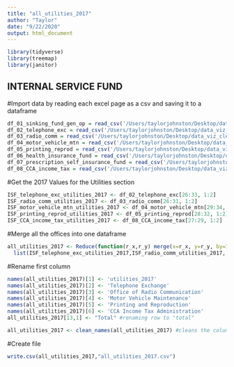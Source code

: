 ```yaml
---
title: "all_utilities_2017"
author: "Taylor"
date: "9/22/2020"
output: html_document
---
```

```r
library(tidyverse)
library(treemap)
library(janitor)
```


## INTERNAL SERVICE FUND
#Import data by reading each excel page as a csv and saving it to a dataframe
```r
df_01_sinking_fund_gen_op = read_csv('/Users/taylorjohnston/Desktop/data_viz_cle/cle-budget/InternalServiceFund/01_SinkingFundGenOp_pg465.csv')
df_02_telephone_exc = read_csv('/Users/taylorjohnston/Desktop/data_viz_cle/cle-budget/InternalServiceFund/02_TelephoneExchange_pg467-68.csv')
df_03_radio_comm = read_csv('/Users/taylorjohnston/Desktop/data_viz_cle/cle-budget/InternalServiceFund/03_OfficeofRadioComm_pg472-73.csv')
df_04_motor_vehicle_mtn = read_csv('/Users/taylorjohnston/Desktop/data_viz_cle/cle-budget/InternalServiceFund/04_MotorVehicleMtn_pg477-79.csv')
df_05_printing_reprod = read_csv('/Users/taylorjohnston/Desktop/data_viz_cle/cle-budget/InternalServiceFund/05_Printing&Reproduc_pg482-83.csv')
df_06_health_insurance_fund = read_csv('/Users/taylorjohnston/Desktop/data_viz_cle/cle-budget/InternalServiceFund/06_HealthSelfInsuranceFund_pg488.csv')
df_07_prescription_self_insurance_fund = read_csv('/Users/taylorjohnston/Desktop/data_viz_cle/cle-budget/InternalServiceFund/07_PrscptnSelfInsrncFund_pg489.csv')
df_08_CCA_income_tax = read_csv('/Users/taylorjohnston/Desktop/data_viz_cle/cle-budget/InternalServiceFund/08_CCAIncomeTaxAdmin_pg493-95.csv')
```


#Get the 2017 Values for the Utilities section
```r
ISF_telephone_exc_utilities_2017 <- df_02_telephone_exc[26:33, 1:2]
ISF_radio_comm_utilities_2017 <- df_03_radio_comm[26:31, 1:2]
ISF_motor_vehicle_mtn_utilities_2017 <- df_04_motor_vehicle_mtn[29:34, 1:2]
ISF_printing_reprod_utilities_2017 <- df_05_printing_reprod[28:32, 1:2]
ISF_CCA_income_tax_utilities_2017 <- df_08_CCA_income_tax[27:29, 1:2]
```

#Merge all the offices into one dataframe

```r
all_utilities_2017 <- Reduce(function(r_x,r_y) merge(x=r_x, y=r_y, by=1, all=TRUE),  
  list(ISF_telephone_exc_utilities_2017,ISF_radio_comm_utilities_2017, ISF_motor_vehicle_mtn_utilities_2017, ISF_printing_reprod_utilities_2017, ISF_CCA_income_tax_utilities_2017))
```

#Rename first column
```r
names(all_utilities_2017)[1] <- 'utilities_2017'
names(all_utilities_2017)[2] <- 'Telephone Exchange'
names(all_utilities_2017)[3] <- 'Office of Radio Communication'
names(all_utilities_2017)[4] <- 'Motor Vehicle Maintenance'
names(all_utilities_2017)[5] <- 'Printing and Reproduction'
names(all_utilities_2017)[6] <- 'CCA Income Tax Administration'
all_utilities_2017[13,1] <- "Total" #renaming row to "total"

all_utilities_2017 <- clean_names(all_utilities_2017) #cleans the column names

```

#Create file
```r
write.csv(all_utilities_2017,"all_utilities_2017.csv")
```

